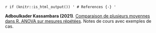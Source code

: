 `r if (knitr::is_html_output()) '
# References {-}
'`

**Adboulkader Kassambara (2021)**. [Comparaison de plusieurs moyennes dans R. ANOVA sur mesures répétées](https://www.datanovia.com/en/fr/lessons/anova-sur-mesures-repetees-dans-r/). Notes de cours avec exemples de cas.